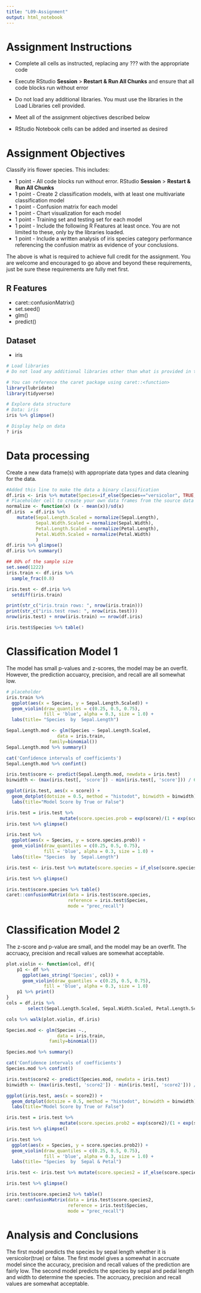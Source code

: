 ```yaml
---
title: "L09-Assignment"
output: html_notebook
---
```


# Assignment Instructions

* Complete all cells as instructed, replacing any ??? with the appropriate code

* Execute RStudio **Session** > **Restart & Run All Chunks** and ensure that all code blocks run without error

* Do not load any additional libraries. You must use the libraries in the Load Libraries cell provided.

* Meet all of the assignment objectives described below

* RStudio Notebook cells can be added and inserted as desired

# Assignment Objectives


Classify iris flower species. This includes:

* 1 point - All code blocks run without error. RStudio **Session** > **Restart & Run All Chunks**
* 1 point - Create 2 classification models, with at least one multivariate classification model
* 1 point - Confusion matrix for each model
* 1 point - Chart visualization for each model
* 1 point - Training set and testing set for each model
* 1 point - Include the following R Features at least once. You are not limited to these, only by the libraries loaded.
* 1 point - Include a written analysis of iris species category performance referencing the confusion matrix as evidence of your conclusions.

The above is what is required to achieve full credit for the assignment. You are welcome and encouraged to go above and beyond these requirements, just be sure these requirements are fully met first. 


## R Features
* caret::confusionMatrix()
* set.seed()
* glm()
* predict()

## Dataset
* iris

```r
# Load libraries
# Do not load any additional libraries other than what is provided in this template

# You can reference the caret package using caret::<function>
library(lubridate)
library(tidyverse)
```

```r
# Explore data structure
# Data: iris
iris %>% glimpse()

# Display help on data
? iris
```

# Data processing
Create a new data frame(s) with appropriate data types and data cleaning for the data.



```r
#Added this line to make the data a binary classification
df.iris <- iris %>% mutate(Species=if_else(Species=="versicolor", TRUE, FALSE) %>% as.factor())
# Placeholder cell to create your own data frames from the source data
normalize <- function(x) (x - mean(x))/sd(x)
df.iris  = df.iris %>%
    mutate(Sepal.Length.Scaled = normalize(Sepal.Length),
           Sepal.Width.Scaled = normalize(Sepal.Width),
           Petal.Length.Scaled = normalize(Petal.Length),
           Petal.Width.Scaled = normalize(Petal.Width)
           )
df.iris %>% glimpse() 
df.iris %>% summary()
```
```r
## 80% of the sample size
set.seed(1222)
iris.train <- df.iris %>% 
  sample_frac(0.8)

iris.test <- df.iris %>%  
  setdiff(iris.train)

print(str_c("iris.train rows: ", nrow(iris.train)))
print(str_c("iris.test rows: ", nrow(iris.test)))
nrow(iris.test) + nrow(iris.train) == nrow(df.iris)

iris.test$Species %>% table()
```

# Classification Model 1
The model has small p-values and z-scores, the model may be an overfit. However, the prediction accuarcy, precision, and recall are all somewhat low.  
```r
# placeholder
iris.train %>% 
  ggplot(aes(x = Species, y = Sepal.Length.Scaled)) +
  geom_violin(draw_quantiles = c(0.25, 0.5, 0.75), 
              fill = 'blue', alpha = 0.3, size = 1.0) +
  labs(title= "Species  by  Sepal.Length")

Sepal.Length.mod <- glm(Species ~ Sepal.Length.Scaled, 
                   data = iris.train, 
                family=binomial())
Sepal.Length.mod %>% summary()

cat('Confidence intervals of coefficients')
Sepal.Length.mod %>% confint()
```

```r
iris.test$score <- predict(Sepal.Length.mod, newdata = iris.test)
binwidth <- (max(iris.test[, 'score']) - min(iris.test[, 'score'])) / 60

ggplot(iris.test, aes(x = score)) + 
  geom_dotplot(dotsize = 0.5, method = "histodot", binwidth = binwidth) +
  labs(title="Model Score by True or False")

iris.test = iris.test %>% 
                    mutate(score.species.prob = exp(score)/(1 + exp(score))) 
iris.test %>% glimpse()

iris.test %>% 
  ggplot(aes(x = Species, y = score.species.prob)) +
  geom_violin(draw_quantiles = c(0.25, 0.5, 0.75), 
              fill = 'blue', alpha = 0.3, size = 1.0) +
  labs(title= "Species  by  Sepal.Length")
```


```r
iris.test <- iris.test %>% mutate(score.species = if_else(score.species.prob > 0.32, "TRUE", "FALSE") %>% as.factor())

iris.test %>% glimpse()

iris.test$score.species %>% table()
caret::confusionMatrix(data = iris.test$score.species, 
                       reference = iris.test$Species, 
                       mode = "prec_recall")
```


# Classification Model 2
The z-score and p-value are small, and the model may be an overfit. The accruacy, precision and recall values are somewhat acceptable.
```r
plot.violin <- function(col, df){
    p1 <- df %>% 
      ggplot(aes_string('Species', col)) + 
      geom_violin(draw_quantiles = c(0.25, 0.5, 0.75), 
              fill = 'blue', alpha = 0.3, size = 1.0)
    p1 %>% print()
}
cols = df.iris %>% 
        select(Sepal.Length.Scaled, Sepal.Width.Scaled, Petal.Length.Scaled, Petal.Width.Scaled)

cols %>% walk(plot.violin, df.iris)

```

```r
Species.mod <- glm(Species ~., 
                   data = iris.train, 
                family=binomial())

Species.mod %>% summary()

cat('Confidence intervals of coefficients')
Species.mod %>% confint()
```
```r
iris.test$score2 <- predict(Species.mod, newdata = iris.test)
binwidth <- (max(iris.test[, 'score2']) - min(iris.test[, 'score2'])) / 60

ggplot(iris.test, aes(x = score2)) + 
  geom_dotplot(dotsize = 0.5, method = "histodot", binwidth = binwidth) +
  labs(title="Model Score by True or False")

iris.test = iris.test %>% 
                    mutate(score.species.prob2 = exp(score2)/(1 + exp(score2))) 
iris.test %>% glimpse()

iris.test %>% 
  ggplot(aes(x = Species, y = score.species.prob2)) +
  geom_violin(draw_quantiles = c(0.25, 0.5, 0.75), 
              fill = 'blue', alpha = 0.3, size = 1.0) +
  labs(title= "Species  by  Sepal & Petal")
```
```r
iris.test <- iris.test %>% mutate(score.species2 = if_else(score.species.prob2 > 0.37, "TRUE", "FALSE") %>% as.factor())

iris.test %>% glimpse()

iris.test$score.species2 %>% table()
caret::confusionMatrix(data = iris.test$score.species2, 
                       reference = iris.test$Species, 
                       mode = "prec_recall")
```



# Analysis and Conclusions
The first model predicts the species by sepal length whether it is versicolor(true) or false. The first model gives a somewhat in accruate model since the accuracy, precision and recall values of the prediction are fairly low. The second model predicts the species by sepal and pedal length and width to determine the species. The accruacy, precision and recall values are somewhat acceptable.
